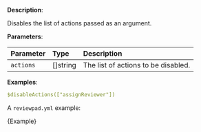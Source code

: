 
**Description**:

Disables the list of actions passed as an argument.

**Parameters**:

| Parameter  | Type       | Description                          |
| :--------- | :--------- | :----------------------------------- |
| `actions`  | \[]string  | The list of actions to be disabled.  |

**Examples**:

```yml
$disableActions(["assignReviewer"])
```

A `reviewpad.yml` example:

<CodeBlock language="yml" title="reviewpad.yml">{Example}</CodeBlock>
